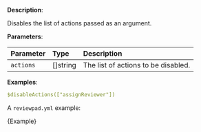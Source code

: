 
**Description**:

Disables the list of actions passed as an argument.

**Parameters**:

| Parameter  | Type       | Description                          |
| :--------- | :--------- | :----------------------------------- |
| `actions`  | \[]string  | The list of actions to be disabled.  |

**Examples**:

```yml
$disableActions(["assignReviewer"])
```

A `reviewpad.yml` example:

<CodeBlock language="yml" title="reviewpad.yml">{Example}</CodeBlock>
